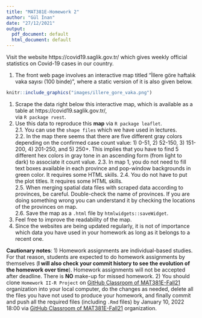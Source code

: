 ```yaml
---
title: "MAT381E-Homework 2"
author: "Gül İnan"
date: "27/12/2021"
output:
  pdf_document: default
  html_document: default
---
```


Visit the website https://covid19.saglik.gov.tr/ which gives weekly official statistics on Covid-19 cases in
our country. 

1. The front web page involves an interactive map titled "İllere göre haftalık vaka sayısı (100 binde)", where a static version of it is also given below.

```r
knitr::include_graphics("images/illere_gore_vaka.png")
```

1. Scrape the data right below this interactive map, which is available as a table at https://covid19.saglik.gov.tr/,  
via `R package rvest`.
2. Use this data to reproduce this **map** via `R package leaflet`.  
   2.1. You can use the `shape files` which we have used in lectures.  
   2.2. In the map there seems that there are five different gray colors depending on the confirmed case count value: 1) 0-51, 2) 52-150, 3) 151-200, 4) 201-250, and 5) 250+.  This implies that you have to find 5 different hex colors in gray tone in an ascending form (from light to dark) to associate it count value.
   2.3. In map 1, you do not need to fill text boxes available in each province and pop-window backgrounds in green color. It requires some HTML skills. 
   2.4. You do not have to put the plot titles. It requires some HTML skills.  
   2.5. When merging spatial data files with scraped data according to provinces, be careful. Double-check the name of provinces. If you are doing something wrong you can understand it by checking the locations of the provinces on map.  
   2.6. Save the map as a `.html` file by `htmlwidgets::saveWidget`.   
3. Feel free to improve the readability of the map.
4. Since the websites are being updated regularly, it is not of importance which data you have used in your homework as long as it belongs to a recent one.


**Cautionary notes**: 
1) Homework assignments are individual-based studies. For that reason, students are expected to do homework assignments by themselves (**I will also check your commit history to see the evolution of the homework over time**). Homework assignments will not be accepted after deadline. There is **NO** make-up for missed homework.
2) You should clone `Homework II-R Project` on [GitHub Classroom of MAT381E-Fall21](https://github.com/MAT381E-Fall21) organization into your local computer, do the changes as needed, delete all the files you have not used to produce your homework, and finally commit and push all the required files (including `.Rmd` files) by
January 10, 2022 18:00 via [GitHub Classroom of MAT381E-Fall21](https://github.com/MAT381E-Fall21) organization.
